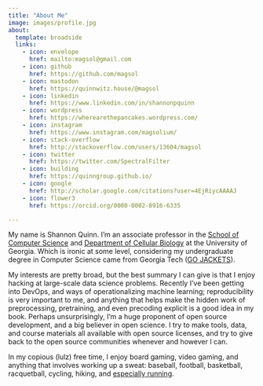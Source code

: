 ```yaml
---
title: "About Me"
image: images/profile.jpg
about:
  template: broadside
  links:
    - icon: envelope
      href: mailto:magsol@gmail.com
    - icon: github
      href: https://github.com/magsol
    - icon: mastodon
      href: https://quinnwitz.house/@magsol
    - icon: linkedin
      href: https://www.linkedin.com/in/shannonpquinn
    - icon: wordpress
      href: https://wherearethepancakes.wordpress.com/
    - icon: instagram
      href: https://www.instagram.com/magsolium/
    - icon: stack-overflow
      href: http://stackoverflow.com/users/13604/magsol
    - icon: twitter
      href: https://twitter.com/SpectralFilter
    - icon: building
      href: https://quinngroup.github.io/
    - icon: google
      href: http://scholar.google.com/citations?user=4EjRiycAAAAJ
    - icon: flower3
      href: https://orcid.org/0000-0002-8916-6335

---
```


My name is Shannon Quinn. I'm an associate professor in the [School of Computer Science](https://cobweb.cs.uga.edu/~squinn/) and [Department of Cellular Biology](https://cellbio.uga.edu/directory/people/shannon-quinn) at the University of Georgia. Which is ironic at some level, considering my undergraduate degree in Computer Science came from Georgia Tech ([GO JACKETS](https://www.youtube.com/watch?v=ygxDs_zcayo)).

My interests are pretty broad, but the best summary I can give is that I enjoy hacking at large-scale data science problems. Recently I've been getting into DevOps, and ways of operationalizing machine learning; reproducibility is very important to me, and anything that helps make the hidden work of preprocessing, pretraining, and even precoding explicit is a good idea in my book. Perhaps unsurprisingly, I'm a huge proponent of open source development, and a big believer in open science. I try to make tools, data, and course materials all available with open source licenses, and try to give back to the open source communities whenever and however I can.

In my copious (lulz) free time, I enjoy board gaming, video gaming, and anything that involves working up a sweat: baseball, football, basketball, racquetball, cycling, hiking, and [especially running](https://wherearethepancakes.wordpress.com/).
